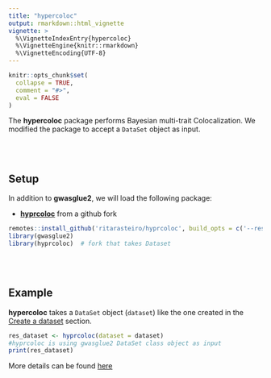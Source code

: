 ```yaml
---
title: "hypercoloc"
output: rmarkdown::html_vignette
vignette: >
  %\VignetteIndexEntry{hypercoloc}
  %\VignetteEngine{knitr::rmarkdown}
  %\VignetteEncoding{UTF-8}
---
```


```r
knitr::opts_chunk$set(
  collapse = TRUE,
  comment = "#>",
  eval = FALSE
)
```
The **hypercoloc** package performs Bayesian multi-trait Colocalization. We modified the package to accept a `DataSet` object as input.

<br>
<br>


## Setup
In addition to **gwasglue2**, we will load the following package:

- [**hyprcoloc**](https://www.nature.com/articles/s41467-020-20885-8) from a github fork

```r
remotes::install_github('ritarasteiro/hyprcoloc', build_opts = c('--resave-data', '--no-manual'), build_vignettes = TRUE) 
library(gwasglue2)
library(hyprcoloc)  # fork that takes Dataset
```


<br>
<br>


## Example 

**hypercoloc**  takes a `DataSet` object (`dataset`) like the one created in the [Create a dataset](processing-dataset.html) section.

```r
res_dataset <- hyprcoloc(dataset = dataset) 
#hyprcoloc is using gwasglue2 DataSet class object as input
print(res_dataset)
```

More details can be found [here](finemap_coloc1.html)
